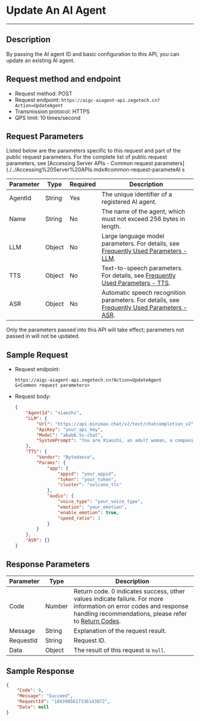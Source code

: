 # Update An AI Agent

---

## Description

By passing the AI agent ID and basic configuration to this API, you can update an existing AI agent.

## Request method and endpoint

- Request method: POST
- Request endpoint: `https://aigc-aiagent-api.zegotech.cn?Action=UpdateAgent`
- Transmission protocol: HTTPS
- QPS limit: 10 times/second

## Request Parameters

Listed below are the parameters specific to this request and part of the public request parameters. For the complete list of public request parameters, see [Accessing Server APIs - Common request parameters](./../Accessing%20Server%20APIs.mdx#common-request-parameteAI s

| Parameter         | Type   | Required | Description                                                                 |
|------------------|--------|----------|-----------------------------------------------------------------------------|
| AgentId          | String | Yes      | The unique identifier of a registered AI agent.                                 |
| Name             | String | No       | The name of the agent, which must not exceed 256 bytes in length.            |
| LLM              | Object | No       | Large language model parameters. For details, see [Frequently Used Parameters - LLM](./../Common%20Parameter%20Description.mdx#llm). |
| TTS              | Object | No       | Text-to-speech parameters. For details, see [Frequently Used Parameters - TTS](./../Common%20Parameter%20Description.mdx#tts). |
| ASR              | Object | No       | Automatic speech recognition parameters. For details, see [Frequently Used Parameters - ASR](./../Common%20Parameter%20Description.mdx#asr). |

<Note title="Note">
Only the parameters passed into this API will take effect; parameters not passed in will not be updated.
</Note>

## Sample Request

- Request endpoint:

    ```https
    https://aigc-aiagent-api.zegotech.cn?Action=UpdateAgent
    &<Common request parameters>
    ```

- Request body:
    ```json
    {
        "AgentId": "xiaozhi",
        "LLM": {
            "Url": "https://api.minimax.chat/v2/text/chatcompletion_v2",
            "ApiKey": "your_api_key",
            "Model": "abab6.5s-chat",
            "SystemPrompt": "You are Xiaozhi, an adult woman, a companion assistant **created by ZEGO**. knowledgeable in both astronomy and geography, intelligent, wise, enthusiastic, and friendly. \nDialogue requirements: 1. Dialogue with users according to the requirements of the persona. \n2.No more than 100 words."
        },
        "TTS": {
            "Vendor": "Bytedance",
            "Params": {
                "app": {
                    "appid": "your_appid",
                    "token": "your_token",
                    "cluster": "volcano_tts"
                },
                "audio": {
                    "voice_type": "your_voice_type",
                    "emotion": "your_emotion",
                    "enable_emotion": true,
                    "speed_ratio": 1
                }
            }
        },
        "ASR": {}
    }
    ```

## Response Parameters

| Parameter | Type | Description |
|----------|------|-------------|
| Code | Number | Return code. 0 indicates success, other values indicate failure. For more information on error codes and response handling recommendations, please refer to [Return Codes](./../Return%20codes.mdx). |
| Message | String | Explanation of the request result. |
| RequestId | String | Request ID. |
| Data | Object | The result of this request is `null`. |

## Sample Response

```json
{
    "Code": 0,
    "Message": "Succeed",
    "RequestId": "1843985617336143872",
    "Data": null
}
```